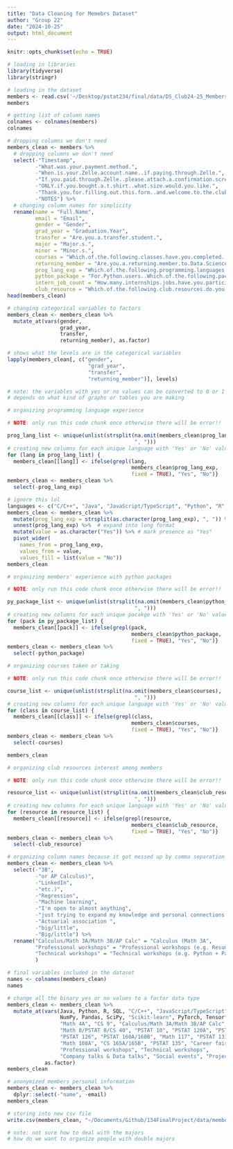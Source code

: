 ```yaml
---
title: "Data Cleaning for Memebrs Dataset"
author: "Group 22"
date: "2024-10-25"
output: html_document
---
```


```r
knitr::opts_chunk$set(echo = TRUE)
```

```r
# loading in libraries
library(tidyverse)
library(stringr)
```

```r
# loading in the dataset
members <- read.csv('~/Desktop/pstat234/final/data/DS_Club24-25_Members.csv')
members
```

```r
# getting list of column names
colnames <- colnames(members)
colnames
```


```r
# dropping columns we don't need 
members_clean <- members %>% 
  # dropping columns we don't need  
  select(-"Timestamp",
         -"What.was.your.payment.method.", 
         -"When.is.your.Zelle.account.name..if.paying.through.Zelle.", 
         -"If.you.paid.through.Zelle..please.attach.a.confirmation.screenshot.here.",
         -"ONLY.if.you.bought.a.t.shirt..what.size.would.you.like.",
         -"Thank.you.for.filling.out.this.form..and.welcome.to.the.club..Anything.else.you.would.like.to.share.with.us.", 
         -"NOTES") %>%
  # changing column names for simplicity
  rename(name = "Full.Name",
         email = "Email", 
         gender = "Gender", 
         grad_year = "Graduation.Year", 
         transfer = "Are.you.a.transfer.student.", 
         major = "Major.s.", 
         minor = "Minor.s.", 
         courses = "Which.of.the.following.classes.have.you.completed..or.are.currently.taking.....Note..We.welcome.students.from.all.experience.levels.to.join.our.club..and.we.only.ask.about.classes.to.better.tailor.our.events.to.our.members.", 
         returning_member = "Are.you.a.returning.member.to.Data.Science.UCSB.", 
         prog_lang_exp = "Which.of.the.following.programming.languages.do.you.have.experience.in.", 
         python_package = "For.Python.users..Which.of.the.following.packages.are.you.familiar.with.", 
         intern_job_count = "How.many.internships.jobs.have.you.participated.in.", 
         club_resource = "Which.of.the.following.club.resources.do.you.plan.to.participate.in.")
head(members_clean)
```

```r
# changing categorical variables to factors
members_clean <- members_clean %>%
  mutate_at(vars(gender, 
                 grad_year, 
                 transfer, 
                 returning_member), as.factor)

# shows what the levels are in the categorical variables
lapply(members_clean[, c("gender", 
                          "grad_year", 
                          "transfer", 
                          "returning_member")], levels)

# note: the variables with yes or no values can be converted to 0 or 1 for visualizations 
# depends on what kind of graphs or tables you are making
```


```r
# organizing programming language experience

# NOTE: only run this code chunk once otherwise there will be error!!

prog_lang_list <- unique(unlist(strsplit(na.omit(members_clean$prog_lang_exp), 
                                         ", ")))
# creating new columns for each unique language with 'Yes' or 'No' values
for (lang in prog_lang_list) {
  members_clean[[lang]] <- ifelse(grepl(lang, 
                                        members_clean$prog_lang_exp, 
                                        fixed = TRUE), "Yes", "No")}
members_clean <- members_clean %>% 
  select(-prog_lang_exp)
```

```r
# ignore this lol
languages <- c("C/C++", "Java", "JavaScript/TypeScript", "Python", "R", "SQL")
members_clean <- members_clean %>%
  mutate(prog_lang_exp = strsplit(as.character(prog_lang_exp), ", ")) %>%  # split the languages
  unnest(prog_lang_exp) %>%  # expand into long format
  mutate(value = as.character("Yes")) %>% # mark presence as "Yes"
  pivot_wider(
    names_from = prog_lang_exp,
    values_from = value, 
    values_fill = list(value = "No"))
members_clean
```


```r
# organizing members' experience with python packages

# NOTE: only run this code chunk once otherwise there will be error!!

py_package_list <- unique(unlist(strsplit(na.omit(members_clean$python_package), 
                                         ", ")))
# creating new columns for each unique pacakge with 'Yes' or 'No' values
for (pack in py_package_list) {
  members_clean[[pack]] <- ifelse(grepl(pack, 
                                        members_clean$python_package, 
                                        fixed = TRUE), "Yes", "No")}
members_clean <- members_clean %>% 
  select(-python_package)
```

```r
# organizing courses taken or taking

# NOTE: only run this code chunk once otherwise there will be error!!

course_list <- unique(unlist(strsplit(na.omit(members_clean$courses), 
                                         ", ")))
# creating new columns for each unique language with 'Yes' or 'No' values
for (class in course_list) {
  members_clean[[class]] <- ifelse(grepl(class, 
                                        members_clean$courses, 
                                        fixed = TRUE), "Yes", "No")}
members_clean <- members_clean %>% 
  select(-courses)
```

```r
members_clean
```

```r
# organizing club resources interest among members

# NOTE: only run this code chunk once otherwise there will be error!!

resource_list <- unique(unlist(strsplit(na.omit(members_clean$club_resource), 
                                         ", ")))
# creating new columns for each unique language with 'Yes' or 'No' values
for (resource in resource_list) {
  members_clean[[resource]] <- ifelse(grepl(resource, 
                                        members_clean$club_resource, 
                                        fixed = TRUE), "Yes", "No")}
members_clean <- members_clean %>% 
  select(-club_resource)
```


```r
# organizing column names because it got messed up by comma separation
members_clean <- members_clean %>% 
  select(-"3B",
         -"or AP Calculus)", 
         -"LinkedIn", 
         -"etc.)", 
         -"Regression",
         -"Machine learning", 
         -"I'm open to almost anything", 
         -"just trying to expand my knowledge and personal connections. ", 
         -"Actuarial association ", 
         -"big/little", 
         -"Big/little") %>%
  rename("Calculus/Math 3A/Math 3B/AP Calc" = "Calculus (Math 3A", 
         "Professional workshops" = "Professional workshops (e.g. Resume", 
         "Technical workshops" = "Technical workshops (e.g. Python + Packages" # Python + Packages, Regression, ML
         )
```

```r
# final variables included in the dataset
names <- colnames(members_clean)
names
```

```r
# change all the binary yes or no values to a factor data type
members_clean <- members_clean %>%
  mutate_at(vars(Java, Python, R, SQL, "C/C++", "JavaScript/TypeScript", 
                 NumPy, Pandas, SciPy, "Scikit-learn", PyTorch, Tensorflow, 
                 "Math 4A", "CS 9", "Calculus/Math 3A/Math 3B/AP Calc", "Math 6A", 
                 "Math 8/PSTAT 8/CS 40", "PSTAT 10", "PSTAT 120A", "PSTAT 120B", 
                 "PSTAT 126", "PSTAT 160A/160B", "Math 117", "PSTAT 131", 
                 "Math 108A", "CS 165A/165B", "PSTAT 135", "Career fair", 
                 "Professional workshops", "Technical workshops", 
                 "Company talks & Data talks", "Social events", "Project groups"), 
            as.factor)
members_clean
```

```r
# anonymized members personal information
members_clean <- members_clean %>% 
  dplyr::select(-"name", -email)
members_clean
```


```r
# storing into new csv file
write.csv(members_clean, "~/Documents/Github/134FinalProject/data/members_clean.csv", row.names = FALSE)

# note: not sure how to deal with the majors
# how do we want to organize people with double majors
```

